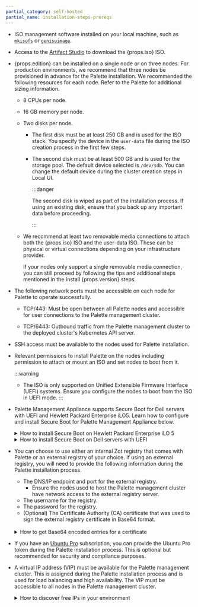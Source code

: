 ```yaml
---
partial_category: self-hosted
partial_name: installation-steps-prereqs
---
```


- ISO management software installed on your local machine, such as [`mkisofs`](https://linux.die.net/man/8/mkisofs) or [`genisoimage`](https://linux.die.net/man/1/genisoimage).

- Access to the [Artifact Studio](https://artifact-studio.spectrocloud.com/) to download the {props.iso} ISO.

- {props.edition} can be installed on a single node or on three nodes. For production environments, we recommend that three nodes be provisioned in advance for the Palette installation. We recommended the following
  resources for each node. Refer to the Palette <PaletteVertexUrlMapper edition={props.edition} text="Size Guidelines" palettePath="/install-palette#size-guidelines" vertexPath="/install-palette-vertex#size-guidelines"/> for additional sizing information.

  - 8 CPUs per node.

  - 16 GB memory per node.

  - Two disks per node.

    - The first disk must be at least 250 GB and is used for the ISO stack. You specify the device in the `user-data` file during the ISO creation process in the first few steps.

    - The second disk must be at least 500 GB and is used for the storage pool. The default device selected is `/dev/sdb`. You can change the default device during the cluster creation steps in Local UI.

      :::danger

      The second disk is wiped as part of the installation process. If using an existing disk, ensure that you back up any important data before proceeding.

      :::

  - We recommend at least two removable media connections to attach both the {props.iso} ISO and the user-data ISO. These can be physical or virtual connections depending on your infrastructure provider.

    If your nodes only support a single removable media connection, you can still proceed by following the tips and additional steps mentioned in the Install {props.version} steps.

- The following network ports must be accessible on each node for Palette to operate successfully.

  - TCP/443: Must be open between all Palette nodes and accessible for user connections to the Palette management
    cluster.

  - TCP/6443: Outbound traffic from the Palette management cluster to the deployed cluster's Kubernetes API server.

- SSH access must be available to the nodes used for Palette installation.

- Relevant permissions to install Palette on the nodes including permission to attach or mount an ISO and set nodes to
  boot from it.

  :::warning

  - The ISO is only supported on Unified Extensible Firmware Interface (UEFI) systems. Ensure you configure the nodes to boot from the ISO in UEFI mode.
  :::

- Palette Management Appliance supports Secure Boot for Dell servers with UEFI and Hewlett Packard Enterprise iLO5. 
Learn how to configure and install Secure Boot for Palette Management Appliance below.

  <details>

  <summary> How to install Secure Boot on Hewlett Packard Enterprise iLO 5 </summary>

  1. Before you start, ensure that you have iLO 5 access with privileges to launch the remote console and change BIOS settings. 
  Additionally, you need the `MOK.der` certificate file on your local computer. Skip to Step 5 if you have already downloaded the certificate file.
  2. Navigate to [Artifact Studio](https://artifact-studio.spectrocloud.com/).
  3. Select the version corresponding to your {props.edition} installer. Then, click **Show Artifacts**. The artifacts list appears.
  4. Select **Download** from the **MOK Key for Secure Boot** section to download the file.
  5. Power on or reboot the server. When prompted during Power-On Self-Test (POST), press **F9** to enter **System Utilities**.
  6. Select **System Configuration** and press **ENTER**.
  7. Select **BIOS/Platform Configuration (RBSU)** > **Server Security** > **Secure Boot Settings** > **Advanced Secure Boot Options**.
  8. Select **DB – Allowed Signatures Database** > **Enroll Signature**. If Secure Boot is currently enabled, the **Enroll Signature** option will be unavailable. Temporarily disable Secure Boot and repeat the process.
  9. Drag the `MOK.der` file from your desktop onto the iLO Remote Console window. iLO mounts it as a virtual USB device automatically.
  10. Confirm any prompts.
  11. Verify that the new entry appears under **DB – Allowed Signatures Database** > **View Signatures**.
  12. Press **ESC** to exit the menus until the **Save and Exit** option is available.
  13. Save the changes. Exit the menu and confirm to reboot the server.

  </details>

  <details>

  <summary> How to install Secure Boot on Dell servers with UEFI </summary>

  1. Before you start, you need the `MOK.der` certificate file on your local computer. Skip to Step 5 if you have already downloaded the certificate file.
  2. Navigate to [Artifact Studio](https://artifact-studio.spectrocloud.com/).
  3. Select the version corresponding to your {props.edition} installer. Then, click **Show Artifacts**. The artifacts list appears.
  4. Select **Download** from the **MOK Key for Secure Boot** section to download the file.
  5. Power on the server. Execute the following command to create a virtual CD/DVD drive containing an ISO file with the `MOK.der` certificate.

      ```
      mkisofs -output key.iso -volid cidata -joliet -rock MOK.der
      ```
      Alternatively, you can save the file to a FAT32-formatted USB drive.
  6. Reboot the server. When the Dell logo appears, press **F2**. The **System Setup** menu opens.
  7. Select **System BIOS** > **Boot Settings**.
  8. Ensure that the **Boot Mode** is set to **UEFI**.
  9. Press **ESC** to return to **Boot Settings**.
  10. Select **System Security** > **Secure Boot Settings**.
  11. Toggle **Secure Boot** to **Enabled** and **Secure Boot Policy** to **Custom**.
  12. Select **Secure Boot Custom Policy Settings** > **Authorized Signature Database (db)**.
  13. Select **Import New Entry**. Then, select the virtual CD/DVD drive or USB drive containing the `MOK.der` file.
  14. Save the changes. Press **ESC** to return to **Authorized Signature Database (db)**.
  15. Select **View Entries**. The `MOK.der` file shows in the database as **DRBD Module Signing**.
  16. Save the changes. Exit the menu and confirm to reboot the server.

  </details>

- You can choose to use either an internal Zot registry that comes with Palette or an external registry of your choice. If using an external registry, you will need to provide the following information during the Palette installation process.

  - The DNS/IP endpoint and port for the external registry.
    - Ensure the nodes used to host the Palette management cluster have network access to the external registry server.
  - The username for the registry.
  - The password for the registry.
  - (Optional) The Certificate Authority (CA) certificate that was used to sign the external registry certificate in Base64 format.

  <br />

  <details>

  <summary> How to get Base64 encoded entries for a certificate </summary>

  You can get the Base64 encoded entry from your certificate by using the following command. Replace `<certificate-file>` with the filename of your certificate file.

  ```bash
  base64 --wrap 0 <certificate-file>
  ```

  </details>

- If you have an [Ubuntu Pro](https://ubuntu.com/pro) subscription, you can provide the Ubuntu Pro token during the
  Palette installation process. This is optional but recommended for security and compliance purposes.

- A virtual IP address (VIP) must be available for the Palette management cluster. This is assigned during the Palette
  installation process and is used for load balancing and high availability. The VIP must be accessible to all nodes in
  the Palette management cluster.

  <details>

  <summary> How to discover free IPs in your environment </summary>

  You can discover free IPs in your environment by using a tool like `arping` or `nmap`. For example, you can issue the
  following command to probe a CIDR block for free IP addresses.

  ```bash
  nmap --unprivileged -sT -Pn 10.10.200.0/24
  ```

  This command will scan the CIDR block and output any hosts it finds.

  ```shell hideClipboard title="Example nmap output"
  Nmap scan report for test-worker-pool-cluster2-6655ab7a-tyuio.company.dev (10.10.200.2)
  Host is up.
  All 1000 scanned ports on test-worker-pool-cluster2-6655ab7a-tyuio.company.dev (10.10.200.2) are in ignored states.
  Not shown: 1000 filtered tcp ports (no-response)
  ```

  For any free IP addresses, you can use `arping` to double-check if the IP is available.

  ```bash title="Example arping command"
  arping -D -c 4 10.10.200.101
  ```

  ```shell hideClipboard title="Example arping output"
  ARPING 10.10.200.101 from 0.0.0.0 ens103
  Sent 4 probes (4 broadcast(s))
  Received 0 response(s)
  ```

  If you receive no responses like the example output above, the IP address is likely free.

  </details>